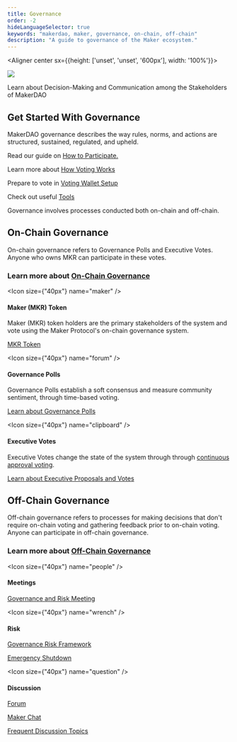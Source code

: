 ```yaml
---
title: Governance
order: -2
hideLanguageSelector: true
keywords: "makerdao, maker, governance, on-chain, off-chain"
description: "A guide to governance of the Maker ecosystem."
---
```


<Aligner center sx={{height: ['unset', 'unset', '600px'], width: '100%'}}>


<Image src="/images/governance-hero.png" />

</Aligner>


Learn about Decision-Making and Communication among the Stakeholders of MakerDAO

## Get Started With Governance

MakerDAO governance describes the way rules, norms, and actions are structured, sustained, regulated, and upheld.

<CTA>


Read our guide on [How to Participate.](/learn/governance/participate/)

Learn more about [How Voting Works](/learn/governance/how-voting-works/)

Prepare to vote in [Voting Wallet Setup](/learn/governance/voting-setup/)

Check out useful [Tools](/learn/governance/participate)

</CTA>


Governance involves processes conducted both on-chain and off-chain.

## On-Chain Governance

On-chain governance refers to Governance Polls and Executive Votes. Anyone who owns MKR can participate in these votes.

<CTA>


### Learn more about [On-Chain Governance](/learn/governance/on-chain-gov/)

</CTA>


<Chocolate>


<Box>


<Icon size={"40px"} name="maker" />

#### Maker (MKR) Token

Maker (MKR) token holders are the primary stakeholders of the system and vote using the Maker Protocol's on-chain governance system.

[MKR Token](/learn/governance/mkr-token.mdx/)

</Box>


<Box>


<Icon size={"40px"} name="forum" />

#### Governance Polls

Governance Polls establish a soft consensus and measure community sentiment, through time-based voting.

[Learn about Governance Polls](/learn/governance/how-voting-works#governance-polls-and-executive-votes)

</Box>


<Box>


<Icon size={"40px"} name="clipboard" />

#### Executive Votes

Executive Votes change the state of the system through through [continuous approval voting](/learn/governance/how-voting-works#continuous-approval-voting).

[Learn about Executive Proposals and Votes](/learn/governance/how-voting-works/#governance-polls-and-executive-votes)

</Box>


</Chocolate>


## Off-Chain Governance

Off-chain governance refers to processes for making decisions that don't require on-chain voting and gathering feedback prior to on-chain voting. Anyone can participate in off-chain governance.

<CTA>


### Learn more about [Off-Chain Governance](/learn/governance/off-chain-gov/)

</CTA>


<Chocolate>


<Box>


<Icon size={"40px"} name="people" />

#### Meetings

[Governance and Risk Meeting](/learn/governance/gov-risk-framework/)

</Box>


<Box>


<Icon size={"40px"} name="wrench" />

#### Risk

[Governance Risk Framework](/learn/governance/gov-risk-framework/)

[Emergency Shutdown](/learn/governance/emergency-shutdown/)

</Box>


<Box>


<Icon size={"40px"} name="question" />

#### Discussion

[Forum](https://forum.makerdao.com/)

[Maker Chat](https://chat.makerdao.com/)

[Frequent Discussion Topics](/learn/governance/discussion/)

</Box>


</Chocolate>

